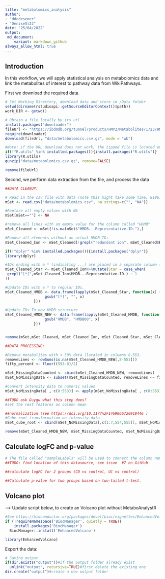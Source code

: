 ```yaml
---
title: "metabolomics_analysis"
author: 
- "ddedesener"
- "DeniseSl22"
date: "25/04/2022"
output:
 md_document:
    variant: markdown_github
always_allow_html: true
---
```


## Introduction
In this workflow, we will apply statistical analysis on metabolomics data and link the metabolites of interest to pathway data from WikiPathways.

First we download the required data.
```r
# Set Working Directory, download data and store in /Data folder
setwd(dirname(rstudioapi::getSourceEditorContext()$path))
work_DIR <- getwd()

# Obtain a file locally by its url
install.packages("downloader")
fileUrl <- "https://ibdmdb.org/tunnel/products/HMP2/Metabolites/1723/HMP2_metabolomics.csv.gz?accessType=DOWNLOAD"
require(downloader)
download(fileUrl, "data/metabolomics.csv.gz", mode = "wb")

#Note: if the URL download does not work, the zipped file is located on GitHub to continue the rest of this script.
if(!"R.utils" %in% installed.packages()){install.packages("R.utils")}
library(R.utils)
gunzip("data/metabolomics.csv.gz", remove=FALSE)

remove(fileUrl)
```

Second, we perform data extraction from the file, and process the data
```r
##DATA CLEANUP:

# Read in the csv file with data (note this might take some time, 81867 rows in original dataset)
mSet <- read.csv("data/metabolomics.csv", na.strings=c("", "NA"))

#Replace all empty values with NA
mSet[mSet==""] <- NA

#remove all lines with an empty value for the column called "HDMB"
mSet_Cleaned <- mSet[!is.na(mSet$"HMDB...Representative.ID."),]

#Remove all elements without an actual HMDB ID:
mSet_Cleaned_Ion <- mSet_Cleaned[!grepl("redundant ion", mSet_Cleaned$HMDB...Representative.ID.),]

if(!"dplyr" %in% installed.packages()){install.packages("dplyr")}
library(dplyr)

#IDs ending with a * (indicating ...) are placed in a separate column (to keep track of for future reference)
mSet_Cleaned_Star <- mSet_Cleaned_Ion%>%mutate(Star = case_when(
 grepl("[*]",mSet_Cleaned_Ion$HMDB...Representative.ID.) ~ 1
))

#Update IDs with a * to regular IDs.
mSet_Cleaned_HMDB <- data.frame(lapply(mSet_Cleaned_Star, function(x) {
                  gsub("[*]", "", x)
             }))

#Update IDs To new HMDB structure
mSet_Cleaned_HMDB_NEW <- data.frame(lapply(mSet_Cleaned_HMDB, function(x) {
                  gsub("HMDB", "HMDB00", x)
             }))


remove(mSet,mSet_Cleaned, mSet_Cleaned_Ion, mSet_Cleaned_Star, mSet_Cleaned_HMDB)

##DATA PROCESSING:

#Remove metabolites with < 50% data (located in columns 8-553.
removeLines <- rowSums(is.na(mSet_Cleaned_HMDB_NEW[,8-553]))
fifty_percent <- floor((553-8)/2)

mSet_MissingDataCounted <- cbind(mSet_Cleaned_HMDB_NEW, removeLines)
mSet_NoMissingData <- subset(mSet_MissingDataCounted, removeLines <= fifty_percent)

#Convert intensity data to numeric values                         
mSet_NoMissingData[ , c(8:553)] <- apply(mSet_NoMissingData[ , c(8:553)], 2, function(x) as.numeric(as.character(x)))

##TODO ask Duygu what this step does?
#set the rest features as column mean 

##normalization (see https://doi.org/10.1177%2F1469066720918446 )
#Cube root transformation on intensity data
mSet_cube_root <- cbind(mSet_NoMissingData[,c(1:7,554,555)], mSet_NoMissingData[,8:553]^(1/3))

remove(mSet_Cleaned_HMDB_NEW, mSet_MissingDataCounted, mSet_NoMissingData)
```

## Calculate logFC and p-value
```r
# The file called "sampleLabels" will be used to connect the column names to the correct disorder/control group.
##TODO: find location of this datasource, see issue  #7 on GitHub

##calculate logFC for 2 groups (CD vs control, UC vs control)  

##Calculate p-value for two groups based on two-tailed t-test.
```


## Volcano plot
--> Update script below, to create an Volcano plot without MetaboAnalystR

```r
#See https://bioconductor.org/packages/devel/bioc/vignettes/EnhancedVolcano/inst/doc/EnhancedVolcano.html
if (!requireNamespace('BiocManager', quietly = TRUE))
    install.packages('BiocManager')
  BiocManager::install('EnhancedVolcano')

library(EnhancedVolcano)

```


Export the data:
```r
# Saving output
if(dir.exists("output"))#if the output folder already exist
  unlink("output", recursive=TRUE)#first delete the existing one
dir.create("output")#create a new output folder
```

